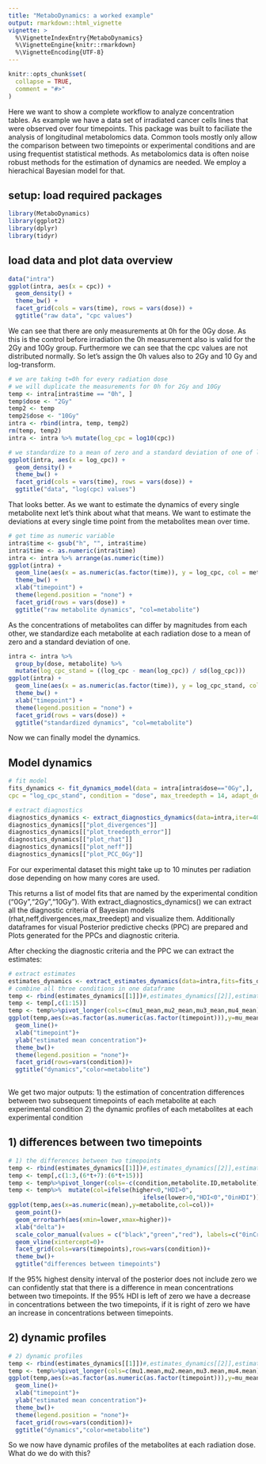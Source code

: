 ```yaml
---
title: "MetaboDynamics: a worked example"
output: rmarkdown::html_vignette
vignette: >
  %\VignetteIndexEntry{MetaboDynamics}
  %\VignetteEngine{knitr::rmarkdown}
  %\VignetteEncoding{UTF-8}
---
```


```r
knitr::opts_chunk$set(
  collapse = TRUE,
  comment = "#>"
)
```

Here we want to show a complete workflow to analyze concentration tables.
As example we have a data set of irradiated cancer cells lines that were observed
over four timepoints.
This package was built to faciliate the analysis of longitudinal metabolomics
data. Common tools mostly only allow the comparison between two timepoints or
experimental conditions and are using frequentist statistical methods. As 
metabolomics data is often noise robust methods for the estimation of dynamics
are needed. We employ a hierachical Bayesian model for that. 

## setup: load required packages
```r
library(MetaboDynamics)
library(ggplot2)
library(dplyr)
library(tidyr)
```

## load data and plot data overview
```r
data("intra")
ggplot(intra, aes(x = cpc)) +
  geom_density() +
  theme_bw() +
  facet_grid(cols = vars(time), rows = vars(dose)) +
  ggtitle("raw data", "cpc values")
```
We can see that there are only measurements at 0h for the 0Gy dose. As this
is the control before irradiation the 0h measurement also is valid for the 2Gy 
and 10Gy group. Furthermore we can see that the cpc values are not distributed
normally.
So let's assign the 0h values also to 2Gy and 10 Gy and log-transform.
```r
# we are taking t=0h for every radiation dose
# we will duplicate the measurements for 0h for 2Gy and 10Gy
temp <- intra[intra$time == "0h", ]
temp$dose <- "2Gy"
temp2 <- temp
temp2$dose <- "10Gy"
intra <- rbind(intra, temp, temp2)
rm(temp, temp2)
intra <- intra %>% mutate(log_cpc = log10(cpc))

# we standardize to a mean of zero and a standard deviation of one of log-transformed data
ggplot(intra, aes(x = log_cpc)) +
  geom_density() +
  theme_bw() +
  facet_grid(cols = vars(time), rows = vars(dose)) +
  ggtitle("data", "log(cpc) values")
```
That looks better. As we want to estimate the dynamics of every single 
metabolite next let's think about what that means. We want to estimate the deviations
at every single time point from the metabolites mean over time. 
```r
# get time as numeric variable
intra$time <- gsub("h", "", intra$time)
intra$time <- as.numeric(intra$time)
intra <- intra %>% arrange(as.numeric(time))
ggplot(intra) +
  geom_line(aes(x = as.numeric(as.factor(time)), y = log_cpc, col = metabolite)) +
  theme_bw() +
  xlab("timepoint") +
  theme(legend.position = "none") +
  facet_grid(rows = vars(dose)) +
  ggtitle("raw metabolite dynamics", "col=metabolite")
```
As the concentrations of metabolites can differ by magnitudes from each other, 
we standardize each metabolite at each radiation dose to a mean of zero and a 
standard deviation of one. 
```r
intra <- intra %>%
  group_by(dose, metabolite) %>%
  mutate(log_cpc_stand = ((log_cpc - mean(log_cpc)) / sd(log_cpc)))
ggplot(intra) +
  geom_line(aes(x = as.numeric(as.factor(time)), y = log_cpc_stand, col = metabolite)) +
  theme_bw() +
  xlab("timepoint") +
  theme(legend.position = "none") +
  facet_grid(rows = vars(dose)) +
  ggtitle("standardized dynamics", "col=metabolite")
```
Now we can finally model the dynamics.

## Model dynamics
```r
# fit model
fits_dynamics <- fit_dynamics_model(data = intra[intra$dose=="0Gy",],
cpc = "log_cpc_stand", condition = "dose", max_treedepth = 14, adapt_delta = 0.999, iter = 4000, cores = 7)

# extract diagnostics
diagnostics_dynamics <- extract_diagnostics_dynamics(data=intra,iter=4000,fits=fits_dynamics)
diagnostics_dynamics[["plot_divergences"]]
diagnostics_dynamics[["plot_treedepth_error"]]
diagnostics_dynamics[["plot_rhat"]]
diagnostics_dynamics[["plot_neff"]]
diagnostics_dynamics[["plot_PCC_0Gy"]]

```
For our experimental dataset this might take up to 10 minutes per radiation dose
depending on how many cores are used. 

This returns a list of model fits that are named by the experimental condition
("0Gy","2Gy","10Gy"). With extract_diagnostics_dynamics() we can extract all
the diagnostic criteria of Bayesian models (rhat,neff,divergences,max_treedept)
and visualize them. Additionally dataframes for visual Posterior predictive 
checks (PPC) are prepared and Plots generated for the PPCs and diagnostic criteria.

After checking the diagnostic criteria and the PPC we can extract the estimates:

```r
# extract estimates
estimates_dynamics <- extract_estimates_dynamics(data=intra,fits=fits_dynamics,iter=4000)
# combine all three conditions in one dataframe
temp <- rbind(estimates_dynamics[[1]])#,estimates_dynamics[[2]],estimates_dynamics[[3]])
temp <- temp[,c(1:15)]
temp <- temp%>%pivot_longer(cols=c(mu1_mean,mu2_mean,mu3_mean,mu4_mean),names_to = "timepoint",values_to="mu_mean")
ggplot(temp,aes(x=as.factor(as.numeric(as.factor(timepoint))),y=mu_mean,group=metabolite.ID,col=metabolite))+
  geom_line()+
  xlab("timepoint")+
  ylab("estimated mean concentration")+
  theme_bw()+
  theme(legend.position = "none")+
  facet_grid(rows=vars(condition))+
  ggtitle("dynamics","color=metabolite")
  
```
We get two major outputs:
1) the estimation of concentration differences between two subsequent timepoints
  of each metabolite at each experimental condition
2) the dynamic profiles of each metabolites at each experimental condition

## 1) differences between two timepoints
```r
# 1) the differences between two timepoints
temp <- rbind(estimates_dynamics[[1]])#,estimates_dynamics[[2]],estimates_dynamics[[3]])
temp <- temp[,c(1:3,(6*t+7):(6*t+15))]
temp <- temp%>%pivot_longer(cols=-c(condition,metabolite.ID,metabolite),names_to=c("timepoints",".value"),names_sep = "_")
temp <- temp%>%  mutate(col=ifelse(higher<0,"HDI>0",
                                      ifelse(lower>0,"HDI<0","0inHDI")))
ggplot(temp,aes(x=as.numeric(mean),y=metabolite,col=col))+
  geom_point()+
  geom_errorbarh(aes(xmin=lower,xmax=higher))+
  xlab("delta")+
  scale_color_manual(values = c("black","green","red"), labels=c("0inCrI","CrI>0","CrI<0"),name="")+
  geom_vline(xintercept=0)+
  facet_grid(cols=vars(timepoints),rows=vars(condition))+
  theme_bw()+
  ggtitle("differences between timepoints")
```
If the 95% highest density interval of the posterior does not include zero
we can confidently stat that there is a difference in mean concentrations 
between two timepoints. If the 95% HDI is left of zero we have a decrease in
concentrations between the two timepoints, if it is right of zero we have an
increase in concentrations between timepoints. 

## 2) dynamic profiles
```r
# 2) dynamic profiles
temp <- rbind(estimates_dynamics[[1]])#,estimates_dynamics[[2]],estimates_dynamics[[3]])
temp <- temp%>%pivot_longer(cols=c(mu1.mean,mu2.mean,mu3.mean,mu4.mean),names_to = "timepoint",values_to="mu_mean")
ggplot(temp,aes(x=as.factor(as.numeric(as.factor(timepoint))),y=mu_mean,group=metabolite.ID,col=metabolite))+
  geom_line()+
  xlab("timepoint")+
  ylab("estimated mean concentration")+
  theme_bw()+
  theme(legend.position = "none")+
  facet_grid(rows=vars(condition))+
  ggtitle("dynamics","color=metabolite")
```
So we now have dynamic profiles of the metabolites at each radiation dose.
What do we do with this?

